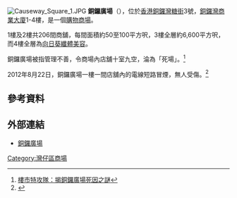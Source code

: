 {{expand|time=2013-04-14T02:52:34+00:00}}

[[File:Causeway_Square_1.JPG|thumb]]
'''銅鑼廣場'''（{{lang-en|Causeway Square}}），位於[[香港|香港]][[銅鑼灣|銅鑼灣]][[糖街|糖街]]3號，[[銅鑼灣商業大廈|銅鑼灣商業大廈]]1-4樓，是一個[[香港商場|購物商場]]。

1樓及2樓共206間商舖，每間面積約50至100平方呎，3樓全層約6,600平方呎，而4樓全層為[[向日葵纖體美容|向日葵纖體美容]]。

銅鑼廣場被指管理不善，令商場內店舖十室九空，淪為「死場」。<ref>[http://hk.apple.nextmedia.com/financeestate/art/20070226/6849339 樓市特攻隊：揭銅鑼廣場死因之謎]</ref>

2012年8月22日，銅鑼廣場一樓一間店舖內的電線短路冒煙，無人受傷。<ref>{{Cite web |url=http://www.sharpdaily.hk/realtime/news/20120822/51042715/0/%E9%8A%85%E9%91%BC%E5%BB%A3%E5%A0%B4%E5%BA%97%E8%88%96-%E9%9B%BB%E7%B7%9A%E7%9F%AD%E8%B7%AF%E5%86%92%E7%85%99 |title=銅鑼廣場店舖 電線短路冒煙 |access-date=2013-06-07 |archive-url=https://web.archive.org/web/20190701125615/https://www.goxip.com/hk/en |archive-date=2019-07-01 |dead-url=yes }}</ref>

==參考資料==
{{reflist}}

==外部連結==
*[http://www.thepoint.hk/cht/index.htm 銅鑼廣場]

{{commonscat|The Point @ Causeway Square}}

[[Category:灣仔區商場|Category:灣仔區商場]]